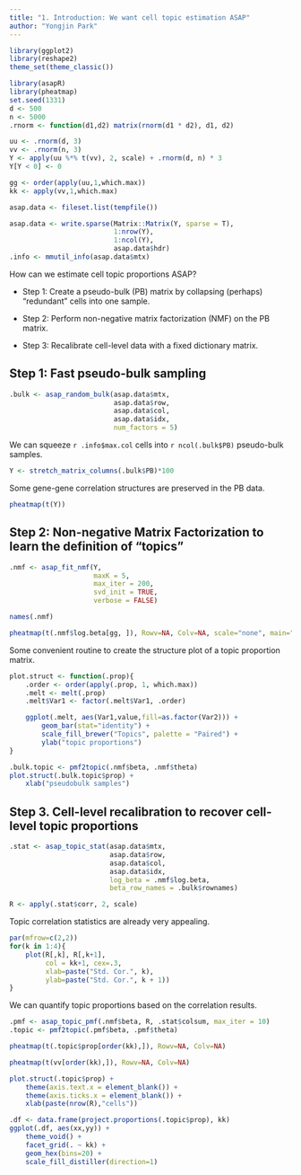 ```yaml
---
title: "1. Introduction: We want cell topic estimation ASAP"
author: "Yongjin Park"
---
```


```r
library(ggplot2)
library(reshape2)
theme_set(theme_classic())
```

```r
library(asapR)
library(pheatmap)
set.seed(1331)
d <- 500
n <- 5000
.rnorm <- function(d1,d2) matrix(rnorm(d1 * d2), d1, d2)

uu <- .rnorm(d, 3)
vv <- .rnorm(n, 3)
Y <- apply(uu %*% t(vv), 2, scale) + .rnorm(d, n) * 3
Y[Y < 0] <- 0

gg <- order(apply(uu,1,which.max))
kk <- apply(vv,1,which.max)

asap.data <- fileset.list(tempfile())

asap.data <- write.sparse(Matrix::Matrix(Y, sparse = T),
                          1:nrow(Y),
                          1:ncol(Y),
                          asap.data$hdr)
.info <- mmutil_info(asap.data$mtx)
```

How can we estimate cell topic proportions ASAP?

* Step 1: Create a pseudo-bulk (PB) matrix by collapsing (perhaps) "redundant" cells into one sample.

* Step 2: Perform non-negative matrix factorization (NMF) on the PB matrix.

* Step 3: Recalibrate cell-level data with a fixed dictionary matrix.

## Step 1: Fast pseudo-bulk sampling

```r
.bulk <- asap_random_bulk(asap.data$mtx,
                          asap.data$row,
                          asap.data$col,
                          asap.data$idx,
                          num_factors = 5)
```

We can squeeze `r .info$max.col` cells into `r ncol(.bulk$PB)` pseudo-bulk samples.

```r
Y <- stretch_matrix_columns(.bulk$PB)*100
```
Some gene-gene correlation structures are preserved in the PB data.

```r
pheatmap(t(Y))
```

## Step 2: Non-negative Matrix Factorization to learn the definition of "topics"


```r
.nmf <- asap_fit_nmf(Y,
                     maxK = 5,
                     max_iter = 200,
                     svd_init = TRUE,
                     verbose = FALSE)
```

```r
names(.nmf)
```

```r
pheatmap(t(.nmf$log.beta[gg, ]), Rowv=NA, Colv=NA, scale="none", main="logBeta")
```

Some convenient routine to create the structure plot of a topic proportion matrix.

```r
plot.struct <- function(.prop){
    .order <- order(apply(.prop, 1, which.max))
    .melt <- melt(.prop)
    .melt$Var1 <- factor(.melt$Var1, .order)

    ggplot(.melt, aes(Var1,value,fill=as.factor(Var2))) +
        geom_bar(stat="identity") +
        scale_fill_brewer("Topics", palette = "Paired") +
        ylab("topic proportions")
}
```

```r
.bulk.topic <- pmf2topic(.nmf$beta, .nmf$theta)
plot.struct(.bulk.topic$prop) +
    xlab("pseudobulk samples")
```

## Step 3. Cell-level recalibration to recover cell-level topic proportions


```r
.stat <- asap_topic_stat(asap.data$mtx,
                         asap.data$row,
                         asap.data$col,
                         asap.data$idx,
                         log_beta = .nmf$log.beta,
                         beta_row_names = .bulk$rownames)

R <- apply(.stat$corr, 2, scale)
```

Topic correlation statistics are already very appealing.

```r
par(mfrow=c(2,2))
for(k in 1:4){
    plot(R[,k], R[,k+1],
         col = kk+1, cex=.3,
         xlab=paste("Std. Cor.", k),
         ylab=paste("Std. Cor.", k + 1))
}
```

We can quantify topic proportions based on the correlation results.

```r
.pmf <- asap_topic_pmf(.nmf$beta, R, .stat$colsum, max_iter = 10)
.topic <- pmf2topic(.pmf$beta, .pmf$theta)
```

```r
pheatmap(t(.topic$prop[order(kk),]), Rowv=NA, Colv=NA)
```

```r
pheatmap(t(vv[order(kk),]), Rowv=NA, Colv=NA)
```

```r
plot.struct(.topic$prop) +
    theme(axis.text.x = element_blank()) +
    theme(axis.ticks.x = element_blank()) +
    xlab(paste(nrow(R),"cells"))
```

```r
.df <- data.frame(project.proportions(.topic$prop), kk)
ggplot(.df, aes(xx,yy)) +
    theme_void() +
    facet_grid(. ~ kk) +
    geom_hex(bins=20) +
    scale_fill_distiller(direction=1)
```
